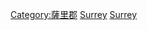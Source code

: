 {{Commonscat|People of Surrey}}

[[Category:薩里郡|Category:薩里郡]]
[[Category:英格蘭各郡人物|Surrey]]
[[Category:東南英格蘭人|Surrey]]